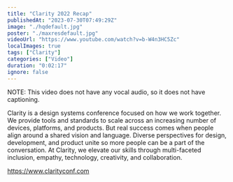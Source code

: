 ```yaml
---
title: "Clarity 2022 Recap"
publishedAt: "2023-07-30T07:49:29Z"
image: "./hqdefault.jpg"
poster: "./maxresdefault.jpg"
videoUrl: "https://www.youtube.com/watch?v=b-W4n3HC5Zc"
localImages: true
tags: ["Clarity"]
categories: ["Video"]
duration: "0:02:17"
ignore: false
---
```


NOTE: This video does not have any vocal audio, so it does not have captioning.

Clarity is a design systems conference focused on how we work together. We provide tools and standards to scale across an increasing number of devices, platforms, and products. But real success comes when people align around a shared vision and language. Diverse perspectives for design, development, and product unite so more people can be a part of the conversation. At Clarity, we elevate our skills through multi-faceted inclusion, empathy, technology, creativity, and collaboration.

https://www.clarityconf.com
